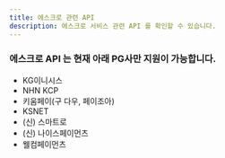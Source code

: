 ```yaml
---
title: 에스크로 관련 API
description: 에스크로 서비스 관련 API 를 확인할 수 있습니다.
---
```



### 에스크로 API 는 현재 아래 PG사만 지원이 가능합니다.

- KG이니시스
- NHN KCP
- 키움페이(구 다우, 페이조아)
- KSNET
- (신) 스마트로
- (신) 나이스페이먼츠
- 웰컴페이먼츠

<ContentRef slug="/ko/api" />

<ContentRef slug="/ko/api-1" />

<ContentRef slug="/ko/api-2" />
